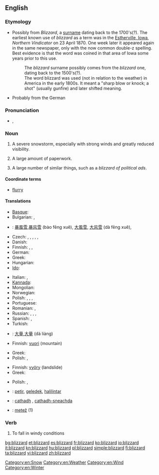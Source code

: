 ==English==

===Etymology===
{{unk.}}
{{rel-top|etymology theories}}
* Possibly from ''Blizzard'', a [[surname]] dating back to the 1700's(?). The earliest known use of ''blizzard'' as a term was in the [[W:Estherville, Iowa|Estherville, Iowa]], ''Northern Vindicator'' on 23 April 1870.  One week later it appeared again in the same newspaper, only with the now common double-z spelling.  Best evidence is that the word was coined in that area of Iowa some years prior to this use.
*: The ''blizzard'' surname possibly comes from the ''blizzard'' one, dating back to the 1500's(?).
*: The word blizzard was used (not in relation to the weather) in America in the early 1800s. It meant a "sharp blow or knock; a shot" (usually gunfire) and later shifted meaning.
* Probably from the German {{term|blitzartig||lang=de|very fast, like a lightning}}
{{rel-bottom}}

===Pronunciation===
* {{IPA|/ˈblɪz.əd/}}, {{SAMPA|/"blIz.@d/}}

===Noun===
{{en-noun}}

# A severe snowstorm, especially with strong winds and greatly reduced visibility.
# {{figuratively}} A large amount of paperwork.
# {{figuratively}} A large number of similar things, such as a ''blizzard of political ads''.

====Coordinate terms====
* [[flurry]]

====Translations====
{{trans-top|severe snowstorm}}
* [[Basque]]: {{t+|eu|bisuts|xs=Basque}}
* Bulgarian: {{t+|bg|виелица|f}},  {{t-|bg|фъртуна|f}}
* {{ttbc|zh}}: [[暴風雪]],[[暴风雪]] (bào fēng xuě), [[大風雪]], [[大风雪]] (dà fēng xuě),
* Czech: {{t|cs|blizard|m}}, {{t-|cs|sněhová bouře|f}}, {{t-|cs|sněhová vichřice|f}}, {{t|cs|vánice|f}}, {{t|cs|metelice|f}}, {{t-|cs|chumelenice|f}}
* Danish: {{t-|da|snestorm|c}}
* Finnish: {{t+|fi|myräkkä}}, {{t-|fi|lumimyrsky}}, {{t-|fi|pyry}}
* German: {{t+|de|Schneesturm|m}}
* Greek: {{t+|el|χιονοθύελλα|f|tr=chionothýella}}
* Hungarian: {{t+|hu|hóvihar}}
* [[Ido]]: {{t-|io|nivegoza tempesto|xs=Ido}}
{{trans-mid}}
* Italian: {{t|it|tormenta}}, {{t|it|bufera di neve}}
* [[Kannada]]: {{t+|kn|ಹಿಮಪಾತ|tr=himapāta|sc=Knda|xs=Kannada}}
* Mongolian: {{t|mn|цасан шуурга|tr=casan šuurga|sc=Cyrl|xs=Mongolian}}
* Norwegian: {{t|no|snøstorm|m}}
* Polish: {{t|pl|zamieć|f}}, {{t|pl|zadymka|f}}, {{t|pl|śnieżyca|f}}, {{t+|pl|blizzard|m}}
* Portuguese: {{t|pt|nevão|m}}
* Romanian: {{t+|ro|viscol|m}},  {{t+|ro|vifor|m}}
* Russian: {{t+|ru|буран|m|tr=burán}}, {{t|ru|пурга|f|tr=purgá}}, {{t|ru|вьюга|f|tr=v'júga}}, {{t|ru|метель|f|tr=metél'}}
* Spanish: {{t+|es|ventisca|f}},  {{t|es|tempestad de nieve}}
* Turkish: {{t+|tr|tipi}}
{{trans-bottom}}

{{trans-top|figuratively: large amount of paperwork}}
* {{ttbc|zh}}: [[大量]],[[大量]] (dà liàng)
* Finnish: [[vuori]] (mountain)
{{trans-mid}}
* Greek: {{t|el|χαρτομάνι|n|tr=chartománi}}
* Polish: {{t|pl|nawał|m}}, {{t|pl|nawała|f}}
{{trans-bottom}}

{{trans-top|large number of similar things}}
* Finnish: [[vyöry]] (landslide)
* Greek: {{t+|el|θύελλα|f|tr=thýella}}
{{trans-mid}}
* Polish: {{t|pl|nawał|m}}, {{t|pl|nawała|f}}
{{trans-bottom}}

{{checktrans-top}}
* {{ttbc|id}}: [[petir]], [[geledek]], [[halilintar]]
* {{ttbc|gd}}: [[cathadh]] {{m}}, [[cathadh-sneachda]] {{m}}
{{trans-mid}}
* {{ttbc|sl}}: [[metež]] {{m}} (1)
{{trans-bottom}}

===Verb===
{{en-verb}} {{impersonal}}

# {{context|of snow}} To fall in windy conditions

[[Category:en:Snow]]
[[Category:en:Weather]]
[[Category:en:Wind]]
[[Category:en:Winter]]

[[bg:blizzard]]
[[et:blizzard]]
[[es:blizzard]]
[[fr:blizzard]]
[[ko:blizzard]]
[[io:blizzard]]
[[it:blizzard]]
[[kn:blizzard]]
[[hu:blizzard]]
[[pl:blizzard]]
[[simple:blizzard]]
[[fi:blizzard]]
[[ta:blizzard]]
[[vi:blizzard]]
[[zh:blizzard]]